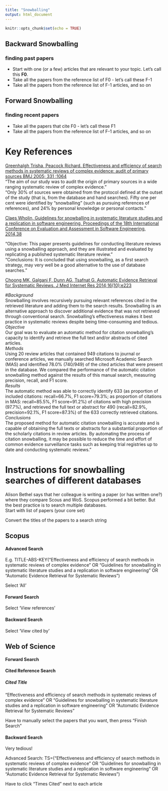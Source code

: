 ```yaml
---
title: "Snowballing"
output: html_document
---
```


```r
knitr::opts_chunk$set(echo = TRUE)
```

## Backward Snowballing   
### finding past papers      
- Start with one (or a few) articles that are relevant to your topic. Let's call this **F0**.        
- Take all the papers from the reference list of F0 - let's call these F-1       
- Take all the papers from the reference list of F-1 articles, and so on     

## Forward Snowballing  
### finding recent papers          
- Take all the papers that cite F0 - let's call these F1         
- Take all the papers from the reference list of F-1 articles, and so on    

# Key References    
[Greenhalgh Trisha, Peacock Richard. Effectiveness and efficiency of search methods in systematic reviews of complex evidence: audit of primary sources BMJ 2005; 331 :1064](https://doi.org/10.1136/bmj.38636.593461.68)      
"The aim of our study was to audit the origin of primary sources in a wide ranging systematic review of complex evidence."       
"Only 30% of sources were obtained from the protocol defined at the outset of the study (that is, from the database and hand searches). Fifty one per cent were identified by “snowballing” (such as pursuing references of references), and 24% by personal knowledge or personal contacts."      

[Claes Wholin, Guidelines for snowballing in systematic literature studies and a replication in software engineering, Proceedings of the 18th International Conference on Evaluation and Assessment in Software Engineering, 2014,38](https://dl.acm.org/citation.cfm?doid=2601248.2601268)     

"Objective: This paper presents guidelines for conducting literature reviews using a snowballing approach, and they are illustrated and evaluated by replicating a published systematic literature review."     
"Conclusions: It is concluded that using snowballing, as a first search strategy, may very well be a good alternative to the use of database searches."      

[Choong MK, Galgani F, Dunn AG, Tsafnat G. Automatic Evidence Retrieval for Systematic Reviews. J Med Internet Res 2014;16(10):e223](https://www.jmir.org/2014/10/e223)       

#*Background*     
Snowballing involves recursively pursuing relevant references cited in the retrieved literature and adding them to the search results. Snowballing is an alternative approach to discover additional evidence that was not retrieved through conventional search. Snowballing’s effectiveness makes it best practice in systematic reviews despite being time-consuming and tedious.     
*Objective*     
Our goal was to evaluate an automatic method for citation snowballing’s capacity to identify and retrieve the full text and/or abstracts of cited articles.     
*Methods*     
Using 20 review articles that contained 949 citations to journal or conference articles, we manually searched Microsoft Academic Search (MAS) and identified 78.0% (740/949) of the cited articles that were present in the database. We compared the performance of the automatic citation snowballing method against the results of this manual search, measuring precision, recall, and F1 score.     
*Results*     
The automatic method was able to correctly identify 633 (as proportion of included citations: recall=66.7%, F1 score=79.3%; as proportion of citations in MAS: recall=85.5%, F1 score=91.2%) of citations with high precision (97.7%), and retrieved the full text or abstract for 490 (recall=82.9%, precision=92.1%, F1 score=87.3%) of the 633 correctly retrieved citations.     
*Conclusions*     
The proposed method for automatic citation snowballing is accurate and is capable of obtaining the full texts or abstracts for a substantial proportion of the scholarly citations in review articles. By automating the process of citation snowballing, it may be possible to reduce the time and effort of common evidence surveillance tasks such as keeping trial registries up to date and conducting systematic reviews."

# Instructions for snowballing searches of different databases     
Alison Bethel says that her colleague is writing a paper (or has written one?) where they compare Scous and WoS. Scopus performed a bit better. But the best practice is to search multiple databases.     
Start with list of papers (your core set)     

Convert the titles of the papers to a search string    

## Scopus     
#### Advanced Search     
E.g. TITLE-ABS-KEY("Effectiveness and efficiency of search methods in systematic reviews of complex evidence" OR "Guidelines for snowballing in systematic literature studies and a replication in software engineering" OR "Automatic Evidence Retrieval for Systematic Reviews")

Select 'All'

#### Forward Search      
Select 'View references'         

#### Backward Search       
Select 'View cited by'   

## Web of Science      
#### Forward Search      
#### Cited Reference Search       
##### Cited Title 
"Effectiveness and efficiency of search methods in systematic reviews of complex evidence" OR "Guidelines for snowballing in systematic literature studies and a replication in software engineering" OR "Automatic Evidence Retrieval for Systematic Reviews"

Have to manually select the papers that you want, then press "Finish Search"         

#### Backward Search       
Very tedious!     

Advanced Search: TS=("Effectiveness and efficiency of search methods in systematic reviews of complex evidence" OR "Guidelines for snowballing in systematic literature studies and a replication in software engineering" OR "Automatic Evidence Retrieval for Systematic Reviews")    

Have to click "Times Cited" next to each article    
